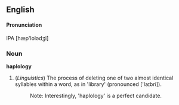 ==English==

====Pronunciation====
IPA [hæp'lolədʒi]

===Noun===

'''haplology'''

# (''Linguistics'') The process of deleting one of two almost identical syllables within a word, as in 'library' (pronounced ['laɪbri]). 
#: Note: Interestingly, 'haplology' is a perfect candidate.
